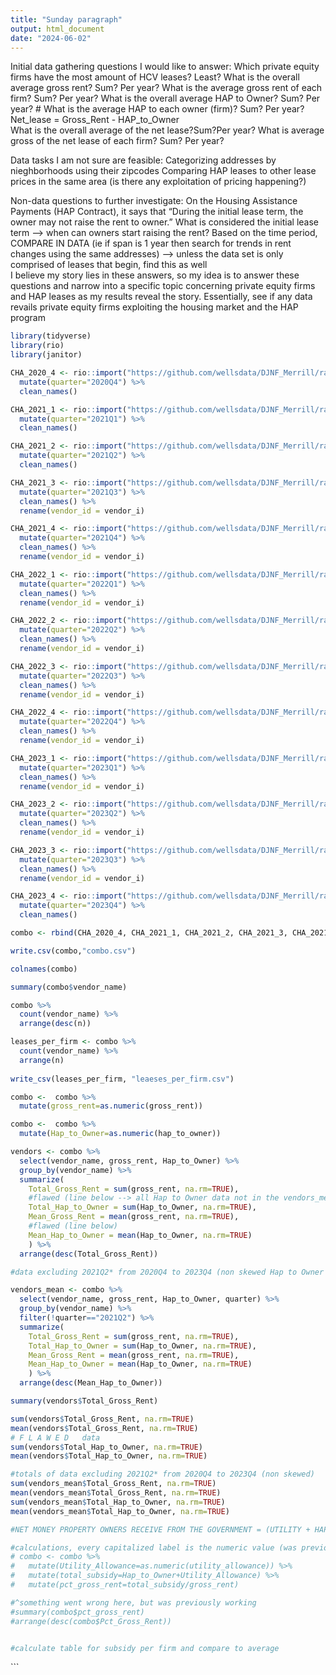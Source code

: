 ```yaml
---
title: "Sunday paragraph"
output: html_document
date: "2024-06-02"
---
```

Initial data gathering questions I would like to answer:
Which private equity firms have the most amount of HCV leases? Least?
What is the overall average gross rent? Sum? Per year? 
What is the average gross rent of each firm? Sum? Per year?
What is the overall average HAP to Owner? Sum? Per year?
# What is the average HAP to each owner (firm)? Sum? Per year?
Net_lease = Gross_Rent - HAP_to_Owner   
What is the overall average of the net lease?Sum?Per year?
What is average gross of the net lease of each firm? Sum? Per year?

Data tasks I am not sure are feasible:
Categorizing addresses by nieghborhoods using their zipcodes
Comparing HAP leases to other lease prices in the same area (is there any exploitation of pricing happening?)

Non-data questions to further investigate:
On the Housing Assistance Payments (HAP Contract), it says that "During the
initial lease term, the owner may not raise the rent to owner."
    What is considered the initial lease term --> when can owners start raising the rent?
    Based on the time period, COMPARE IN DATA (ie if span is 1 year then search for trends in        rent changes using the same addresses) 
    --> unless the data set is only comprised of leases that begin, find this as well  
I believe my story lies in these answers, so my idea is to answer these questions and narrow into a specific topic concerning private equity firms and HAP leases as my results reveal the story. Essentially, see if any data revails private equity firms exploiting the housing market and the HAP program  

```r
library(tidyverse)
library(rio)
library(janitor)
```

```r
CHA_2020_4 <- rio::import("https://github.com/wellsdata/DJNF_Merrill/raw/main/data/CHA_Data_24_053R.xlsx", sheet = "2020Q4") %>% 
  mutate(quarter="2020Q4") %>% 
  clean_names()

CHA_2021_1 <- rio::import("https://github.com/wellsdata/DJNF_Merrill/raw/main/data/CHA_Data_24_053R.xlsx", sheet = "2021Q1") %>% 
  mutate(quarter="2021Q1") %>% 
  clean_names()

CHA_2021_2 <- rio::import("https://github.com/wellsdata/DJNF_Merrill/raw/main/data/CHA_Data_24_053R.xlsx", sheet = "2021Q2") %>% 
  mutate(quarter="2021Q2") %>% 
  clean_names()

CHA_2021_3 <- rio::import("https://github.com/wellsdata/DJNF_Merrill/raw/main/data/CHA_Data_24_053R.xlsx", sheet = "2021Q3") %>% 
  mutate(quarter="2021Q3") %>% 
  clean_names() %>% 
  rename(vendor_id = vendor_i)

CHA_2021_4 <- rio::import("https://github.com/wellsdata/DJNF_Merrill/raw/main/data/CHA_Data_24_053R.xlsx", sheet = "2021Q4") %>% 
  mutate(quarter="2021Q4") %>% 
  clean_names() %>% 
  rename(vendor_id = vendor_i)

CHA_2022_1 <- rio::import("https://github.com/wellsdata/DJNF_Merrill/raw/main/data/CHA_Data_24_053R.xlsx", sheet = "2022Q1") %>% 
  mutate(quarter="2022Q1") %>% 
  clean_names() %>% 
  rename(vendor_id = vendor_i)

CHA_2022_2 <- rio::import("https://github.com/wellsdata/DJNF_Merrill/raw/main/data/CHA_Data_24_053R.xlsx", sheet = "2022Q2") %>% 
  mutate(quarter="2022Q2") %>% 
  clean_names() %>% 
  rename(vendor_id = vendor_i)

CHA_2022_3 <- rio::import("https://github.com/wellsdata/DJNF_Merrill/raw/main/data/CHA_Data_24_053R.xlsx", sheet = "2022Q3") %>% 
  mutate(quarter="2022Q3") %>% 
  clean_names() %>% 
  rename(vendor_id = vendor_i)

CHA_2022_4 <- rio::import("https://github.com/wellsdata/DJNF_Merrill/raw/main/data/CHA_Data_24_053R.xlsx", sheet = "2022Q4") %>% 
  mutate(quarter="2022Q4") %>% 
  clean_names() %>% 
  rename(vendor_id = vendor_i)

CHA_2023_1 <- rio::import("https://github.com/wellsdata/DJNF_Merrill/raw/main/data/CHA_Data_24_053R.xlsx", sheet = "2023Q1") %>% 
  mutate(quarter="2023Q1") %>% 
  clean_names() %>% 
  rename(vendor_id = vendor_i)

CHA_2023_2 <- rio::import("https://github.com/wellsdata/DJNF_Merrill/raw/main/data/CHA_Data_24_053R.xlsx", sheet = "2023Q2") %>% 
  mutate(quarter="2023Q2") %>% 
  clean_names() %>% 
  rename(vendor_id = vendor_i)

CHA_2023_3 <- rio::import("https://github.com/wellsdata/DJNF_Merrill/raw/main/data/CHA_Data_24_053R.xlsx", sheet = "2023Q3") %>% 
  mutate(quarter="2023Q3") %>% 
  clean_names() %>% 
  rename(vendor_id = vendor_i)

CHA_2023_4 <- rio::import("https://github.com/wellsdata/DJNF_Merrill/raw/main/data/CHA_Data_24_053R.xlsx", sheet = "2023Q4") %>% 
  mutate(quarter="2023Q4") %>% 
  clean_names() 
```

```r

combo <- rbind(CHA_2020_4, CHA_2021_1, CHA_2021_2, CHA_2021_3, CHA_2021_4, CHA_2022_1, CHA_2022_2, CHA_2022_3, CHA_2022_4)

write.csv(combo,"combo.csv")
```

```r

colnames(combo)

summary(combo$vendor_name)

combo %>% 
  count(vendor_name) %>% 
  arrange(desc(n))

leases_per_firm <- combo %>% 
  count(vendor_name) %>% 
  arrange(n)
 
write_csv(leases_per_firm, "leaeses_per_firm.csv")
```

```r

combo <-  combo %>% 
  mutate(gross_rent=as.numeric(gross_rent))

combo <-  combo %>% 
  mutate(Hap_to_Owner=as.numeric(hap_to_owner))

vendors <- combo %>% 
  select(vendor_name, gross_rent, Hap_to_Owner) %>% 
  group_by(vendor_name) %>% 
  summarize(
    Total_Gross_Rent = sum(gross_rent, na.rm=TRUE),
    #flawed (line below --> all Hap to Owner data not in the vendors_mean table is skewed)
    Total_Hap_to_Owner = sum(Hap_to_Owner, na.rm=TRUE),
    Mean_Gross_Rent = mean(gross_rent, na.rm=TRUE),
    #flawed (line below)
    Mean_Hap_to_Owner = mean(Hap_to_Owner, na.rm=TRUE)
    ) %>%  
  arrange(desc(Total_Gross_Rent))

#data excluding 2021Q2* from 2020Q4 to 2023Q4 (non skewed Hap to Owner data) 

vendors_mean <- combo %>% 
  select(vendor_name, gross_rent, Hap_to_Owner, quarter) %>% 
  group_by(vendor_name) %>% 
  filter(!quarter=="2021Q2") %>% 
  summarize(
    Total_Gross_Rent = sum(gross_rent, na.rm=TRUE),
    Total_Hap_to_Owner = sum(Hap_to_Owner, na.rm=TRUE), 
    Mean_Gross_Rent = mean(gross_rent, na.rm=TRUE),
    Mean_Hap_to_Owner = mean(Hap_to_Owner, na.rm=TRUE)
    ) %>%  
  arrange(desc(Mean_Hap_to_Owner))

summary(vendors$Total_Gross_Rent)

sum(vendors$Total_Gross_Rent, na.rm=TRUE)
mean(vendors$Total_Gross_Rent, na.rm=TRUE)
# F L A W E D   data 
sum(vendors$Total_Hap_to_Owner, na.rm=TRUE)
mean(vendors$Total_Hap_to_Owner, na.rm=TRUE)

#totals of data excluding 2021Q2* from 2020Q4 to 2023Q4 (non skewed)
sum(vendors_mean$Total_Gross_Rent, na.rm=TRUE)
mean(vendors_mean$Total_Gross_Rent, na.rm=TRUE)
sum(vendors_mean$Total_Hap_to_Owner, na.rm=TRUE)
mean(vendors_mean$Total_Hap_to_Owner, na.rm=TRUE)

#NET MONEY PROPERTY OWNERS RECEIVE FROM THE GOVERNMENT = (UTILITY + HAP TO OWNER)

```

```r

#calculations, every capitalized label is the numeric value (was previously processed as characters and had to mutate) 
# combo <- combo %>% 
#   mutate(Utility_Allowance=as.numeric(utility_allowance)) %>% 
#   mutate(total_subsidy=Hap_to_Owner+Utility_Allowance) %>% 
#   mutate(pct_gross_rent=total_subsidy/gross_rent) 

#^something went wrong here, but was previously working
#summary(combo$pct_gross_rent)
#arrange(desc(combo$Pct_Gross_Rent))


#calculate table for subsidy per firm and compare to average


```


```